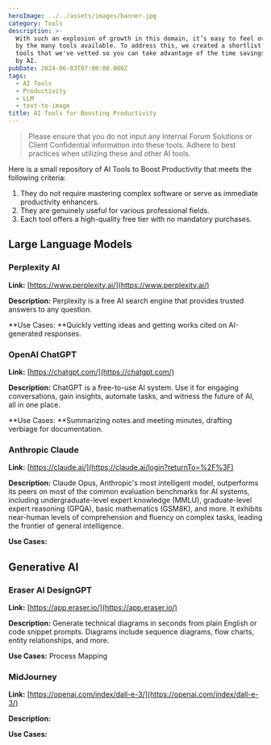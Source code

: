 ```yaml
---
heroImage: ../../assets/images/banner.jpg
category: Tools
description: >-
  With such an explosion of growth in this domain, it’s easy to feel overwhelmed
  by the many tools available. To address this, we created a shortlist of AI
  tools that we've vetted so you can take advantage of the time savings promised
  by AI.
pubDate: 2024-06-03T07:00:00.000Z
tags:
  - AI Tools
  - Productivity
  - LLM
  - text-to-image
title: AI Tools for Boosting Productivity
---
```


> Please ensure that you do not input any Internal Forum Solutions or Client Confidential information into these tools. Adhere to best practices when utilizing these and other AI tools.

Here is a small repository of AI Tools to Boost Productivity that meets the following criteria:

1. They do not require mastering complex software or serve as immediate productivity enhancers.
2. They are genuinely useful for various professional fields.
3. Each tool offers a high-quality free tier with no mandatory purchases.

## Large Language Models

### Perplexity AI

**Link:** [https://www.perplexity.ai/](https://www.perplexity.ai/)

**Description:** Perplexity is a free AI search engine that provides trusted answers to any question.

**Use Cases: **Quickly vetting ideas and getting works cited on AI-generated responses.

### OpenAI ChatGPT

**Link:** [https://chatgpt.com/](https://chatgpt.com/)

**Description:** ChatGPT is a free-to-use AI system. Use it for engaging conversations, gain insights, automate tasks, and witness the future of AI, all in one place.

**Use Cases: **Summarizing notes and meeting minutes, drafting verbiage for documentation.

### Anthropic Claude

**Link:** [https://claude.ai/](https://claude.ai/login?returnTo=%2F%3F)

**Description:** Claude Opus, Anthropic's most intelligent model, outperforms its peers on most of the common evaluation benchmarks for AI systems, including undergraduate-level expert knowledge (MMLU), graduate-level expert reasoning (GPQA), basic mathematics (GSM8K), and more. It exhibits near-human levels of comprehension and fluency on complex tasks, leading the frontier of general intelligence.

**Use Cases:**

## Generative AI

### Eraser AI DesignGPT

**Link:** [https://app.eraser.io/](https://app.eraser.io/)

**Description:** Generate technical diagrams in seconds from plain English or code snippet prompts. Diagrams include sequence diagrams, flow charts, entity relationships, and more. 

**Use Cases:** Process Mapping

### MidJourney

**Link:** [https://openai.com/index/dall-e-3/](https://openai.com/index/dall-e-3/)

**Description:**

**Use Cases:**
